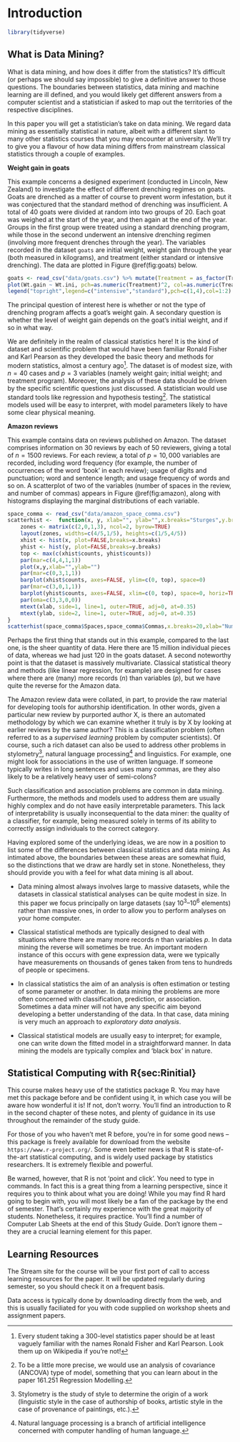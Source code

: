 # Introduction

```r
library(tidyverse)
```

## What is Data Mining?{#sec:intro1}

What is data mining, and how does it differ from the statistics? It's
difficult (or perhaps we should say impossible) to give a definitive
answer to those questions. The boundaries between statistics, data
mining and machine learning are ill defined, and you would likely get
different answers from a computer scientist and a statistician if asked
to map out the territories of the respective disciplines.

In this paper you will get a statistician's take on data mining. We
regard data mining as essentially statistical in nature, albeit with a
different slant to many other statistics courses that you may encounter
at university. We'll try to give you a flavour of how data mining
differs from mainstream classical statistics through a couple of
examples.

::: {.example}
**Weight gain in goats**

This example concerns a designed experiment (conducted in Lincoln, New
Zealand) to investigate the effect of different drenching regimes on
goats. Goats are drenched as a matter of course to prevent worm
infestation, but it was conjectured that the standard method of
drenching was insufficient. A total of 40 goats were divided at random
into two groups of 20. Each goat was weighed at the start of the year,
and then again at the end of the year. Groups in the first group were
treated using a standard drenching program, while those in the second
underwent an intensive drenching regimen (involving more frequent
drenches through the year). The variables recorded in the dataset
`goats` are initial weight,
weight gain through the year (both measured in kilograms), and treatment
(either standard or intensive drenching). The data are plotted in Figure
\@ref(fig:goats) below.

```r
goats <- read_csv("data/goats.csv") %>% mutate(Treatment = as_factor(Treatment))
plot(Wt.gain ~ Wt.ini, pch=as.numeric(Treatment)^2, col=as.numeric(Treatment),data=goats,xlab="Initial weight",ylab="Weight gain")
legend("topright",legend=c("intensive","standard"),pch=c(1,4),col=1:2)
```

The principal question of interest here is whether or not the type of
drenching program affects a goat's weight gain. A secondary question is
whether the level of weight gain depends on the goat's initial weight,
and if so in what way.

We are definitely in the realm of classical statistics here! It is the
kind of dataset and scientific problem that would have been familiar
Ronald Fisher and Karl Pearson as they developed the basic theory and
methods for modern statistics, almost a century ago[^pearson]. The dataset is
of modest size, with $n=40$ cases and $p=3$ variables (namely weight
gain; initial weight; and treatment program). Moreover, the analysis of
these data should be driven by the specific scientific questions just
discussed. A statistician would use standard tools like regression and
hypothesis testing[^ancova]. The statistical models used will be easy to
interpret, with model parameters likely to have some clear physical
meaning.
:::

::: {.example}
**Amazon reviews**

This example contains data on reviews published on Amazon. The dataset
comprises information on 30 reviews by each of 50 reviewers, giving a
total of $n=1500$ reviews. For each review, a total of $p=10,000$
variables are recorded, including word frequency (for example, the
number of occurrences of the word 'book' in each review); usage of
digits and punctuation; word and sentence length; and usage frequency of
words and so on. A scatterplot of two of the variables (number of spaces
in the review, and number of commas) appears in Figure \@ref(fig:amazon), along
with histograms displaying the marginal distributions of each variable.

```r
space_comma <- read_csv("data/amazon_space_comma.csv")
scatterhist <-  function(x, y, xlab="", ylab="",x.breaks="Sturges",y.breaks="Sturges"){  
	zones <- matrix(c(2,0,1,3), ncol=2, byrow=TRUE)  
	layout(zones, widths=c(4/5,1/5), heights=c(1/5,4/5))  
	xhist <- hist(x, plot=FALSE,breaks=x.breaks)  
	yhist <- hist(y, plot=FALSE,breaks=y.breaks)  
	top <- max(c(xhist$counts, yhist$counts))  
	par(mar=c(4,4,1,1))  
	plot(x,y,xlab="",ylab="")  
	par(mar=c(0,3,1,1))  
	barplot(xhist$counts, axes=FALSE, ylim=c(0, top), space=0)  
	par(mar=c(3,0,1,1))  
	barplot(yhist$counts, axes=FALSE, xlim=c(0, top), space=0, horiz=TRUE)  
	par(oma=c(3,3,0,0))  
	mtext(xlab, side=1, line=1, outer=TRUE, adj=0, at=0.35)  
	mtext(ylab, side=2, line=1, outer=TRUE, adj=0, at=0.35)
} 
scatterhist(space_comma$Spaces,space_comma$Commas,x.breaks=20,xlab="Number of spaces",ylab="Number of commas")
```

Perhaps the first thing that stands out in this example, compared to the
last one, is the sheer quantity of data. Here there are 15 million
individual pieces of data, whereas we had just $120$ in the goats
dataset. A second noteworthy point is that the dataset is massively
multivariate. Classical statistical theory and methods (like linear
regression, for example) are designed for cases where there are (many)
more records ($n$) than variables ($p$), but we have quite the reverse
for the Amazon data.

The Amazon review data were collated, in part, to provide the raw
material for developing tools for authorship identification. In other
words, given a particular new review by purported author X, is there an
automated methodology by which we can examine whether it truly is by X
by looking at earlier reviews by the same author? This is a
classification problem (often referred to as a *supervised learning*
problem by computer scientists). Of course, such a rich dataset can also
be used to address other problems in stylometry[^stylometry], natural language
processing[^natlangproc] and linguistics. For example, one might look for
associations in the use of written language. If someone typically writes
in long sentences and uses many commas, are they also likely to be a
relatively heavy user of semi-colons?
:::

Such classification and association problems are common in data mining.
Furthermore, the methods and models used to address them are usually
highly complex and do not have easily interpretable parameters. This
lack of interpretability is usually inconsequential to the data miner:
the quality of a classifier, for example, being measured solely in terms
of its ability to correctly assign individuals to the correct category.

Having explored some of the underlying ideas, we are now in a position
to list some of the differences between classical statistics and data
mining. As intimated above, the boundaries between these areas are
somewhat fluid, so the distinctions that we draw are hardly set in
stone. Nonetheless, they should provide you with a feel for what data
mining is all about.

-   Data mining almost always involves large to massive datasets, while
    the datasets in classical statistical analyses can be quite modest
    in size. In this paper we focus principally on large datasets (say
    $10^3$--$10^6$ elements) rather than massive ones, in order to allow
    you to perform analyses on your home computer.

-   Classical statistical methods are typically designed to deal with
    situations where there are many more records $n$ than variables $p$.
    In data mining the reverse will sometimes be true. An important
    modern instance of this occurs with gene expression data, were we
    typically have measurements on thousands of genes taken from tens to
    hundreds of people or specimens.

-   In classical statistics the aim of an analysis is often estimation
    or testing of some parameter or another. In data mining the problems
    are more often concerned with classification, prediction, or
    association. Sometimes a data miner will not have any specific aim
    beyond developing a better understanding of the data. In that case,
    data mining is very much an approach to *exploratory data analysis*.

-   Classical statistical models are usually easy to interpret; for
    example, one can write down the fitted model in a straightforward
    manner. In data mining the models are typically complex and 'black
    box' in nature.

## Statistical Computing with R{sec:Rinitial}

This course makes heavy use of the statistics package R. You may have
met this package before and be confident using it, in which case you
will be aware how wonderful it is! If not, don't worry. You'll find an
introduction to R in the second chapter of these notes, and plenty of
guidance in its use throughout the remainder of the study guide.

For those of you who haven't met R before, you're in for some good news
-- this package is freely available for download from the website
`https://www.r-project.org/`. Some even better news is that R is
state-of-the-art statistical computing, and is widely used package by
statistics researchers. It is extremely flexible and powerful.

Be warned, however, that R is not 'point and click'. You need to type in
commands. In fact this is a great thing from a learning perspective,
since it requires you to think about what you are doing! While you may
find R hard going to begin with, you will most likely be a fan of the
package by the end of semester. That's certainly my experience with the
great majority of students. Nonetheless, it requires practice. You'll
find a number of Computer Lab Sheets at the end of this Study Guide.
Don't ignore them -- they are a crucial learning element for this paper.

## Learning Resources{#sec:resources}

The Stream site for the course will be your first port of call to access
learning resources for the paper. It will be updated regularly during
semester, so you should check it on a frequent basis.

Data access is typically done by downloading directly from the web, and
this is usually faciliated for you with code supplied on workshop sheets and
assignment papers.

[^pearson]: Every student taking a 300-level statistics paper should be at
    least vaguely familiar with the names Ronald Fisher and Karl
    Pearson. Look them up on Wikipedia if you're not!

[^ancova]: To be a little more precise, we would use an analysis of
    covariance (ANCOVA) type of model, something that you can learn
    about in the paper 161.251 Regression Modelling.
    
[^stylometry]: Stylometry is the study of style to determine the origin of a work
    (linguistic style in the case of authorship of books, artistic style
    in the case of provenance of paintings, etc.).

[^natlangproc]: Natural language processing is a branch of artificial intelligence
    concerned with computer handling of human language.
